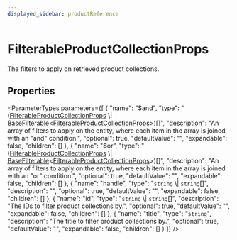 ```yaml
---
displayed_sidebar: productReference
---
```



# FilterableProductCollectionProps

The filters to apply on retrieved product collections.

## Properties

<ParameterTypes parameters={[
  {
    "name": "$and",
    "type": "([FilterableProductCollectionProps](FilterableProductCollectionProps.mdx) \\| [BaseFilterable](BaseFilterable.mdx)&#60;[FilterableProductCollectionProps](FilterableProductCollectionProps.mdx)&#62;)[]",
    "description": "An array of filters to apply on the entity, where each item in the array is joined with an \"and\" condition.",
    "optional": true,
    "defaultValue": "",
    "expandable": false,
    "children": []
  },
  {
    "name": "$or",
    "type": "([FilterableProductCollectionProps](FilterableProductCollectionProps.mdx) \\| [BaseFilterable](BaseFilterable.mdx)&#60;[FilterableProductCollectionProps](FilterableProductCollectionProps.mdx)&#62;)[]",
    "description": "An array of filters to apply on the entity, where each item in the array is joined with an \"or\" condition.",
    "optional": true,
    "defaultValue": "",
    "expandable": false,
    "children": []
  },
  {
    "name": "handle",
    "type": "`string` \\| `string`[]",
    "description": "",
    "optional": true,
    "defaultValue": "",
    "expandable": false,
    "children": []
  },
  {
    "name": "id",
    "type": "`string` \\| `string`[]",
    "description": "The IDs to filter product collections by.",
    "optional": true,
    "defaultValue": "",
    "expandable": false,
    "children": []
  },
  {
    "name": "title",
    "type": "`string`",
    "description": "The title to filter product collections by.",
    "optional": true,
    "defaultValue": "",
    "expandable": false,
    "children": []
  }
]} />
